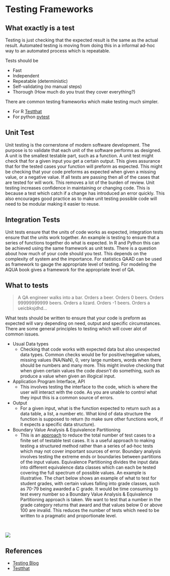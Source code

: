 # Testing Frameworks

## What exactly is a test

Testing is just checking that the expected result is the same as the actual result. Automated testing is moving from doing this in a informal ad-hoc way to an automated process which is repeatable.

Tests should be

* Fast
* Independent
* Repeatable (deterministic)
* Self-validating (no manual steps)
* Thorough (How much do you trust they cover everything?)

There are common testing frameworks which make testing much simpler.

* For R [Testthat](http://r-pkgs.had.co.nz/tests.html)
* For python [pytest](https://docs.pytest.org/en/latest/)

## Unit Test

Unit testing is the cornerstone of modern software development. The purpose is to validate that each unit of the software performs as designed. A unit is the smallest testable part, such as a function. A unit test might check that for a given input you get a certain output. This gives assurance that for the tested cases your function will preform as expected. This might be checking that your code preforms as expected when given a missing value, or a negative value.
If all tests are passing then all of the cases that are tested for will work. This removes a lot of the burden of review.
Unit testing increases confidence in maintaining or changing code. This is because a test which catch if a change has introduced an error quickly. This also encourages good practice as to make unit testing possible code will need to be modular making it easier to reuse.

## Integration Tests
Unit tests ensure that the units of code works as expected, integration tests ensure that the units work together. An example is testing to ensure that a series of functions together do what is expected. In R and Python this can be achieved using the same framework as unit tests.
There is a question about how much of your code should you test. This depends on the complexity of system and the importance. For statistics QAAD can be used as framework to gauge the appropriate level of testing. For modeling the AQUA book gives a framework for the appropriate level of QA.

## What to tests

> A QA engineer walks into a bar. Orders a beer. Orders 0 beers. Orders 99999999999 beers.
 Orders a lizard. Orders -1 beers. Orders a ueicbksjdhd...

What tests should be written to ensure that your code is preform as expected will vary depending on need, output and specific circumstances. There are some general principles to testing which will cover alot of common issues.

* Usual Data types
  - Checking that code works with expected data but also unexpected data types. Common checks would be for positive/negative values, missing values (NA/NaN), 0, very large numbers, words when there should be numbers and many more. This might involve checking that when given certain values the code *doesn't* do something, such as produce a value when given an illogical input.
* Application Program Interface, API
  - This involves testing the interface to the code, which is where the user will interact with the code. As you are unable to control what they input this is a common source of errors.
* Output
  - For a given input, what is the function expected to return such as a data table, a list, a number etc. What kind of data structure the function is supposed to return (to make sure other functions work, if it expects a specific data structure).
* Boundary Value Analysis & Equivalence Partitioning
  - This is an [approach](https://www.softwaretestinghelp.com/what-is-boundary-value-analysis-and-equivalence-partitioning/) to reduce the total number of test cases to a finite set of testable test cases. It is a useful approach to making testing a structured method rather than a series of ad-hoc tests which may not cover important sources of error. Boundary analysis involves testing the extreme ends or boundaries between partitions of the input values. Equivalence Partitioning divides the input data into different equivalence data classes which can each be tested covering the full spectrum of possible values. An example is illustrative. The chart below shows an example of what to test for student grades, with certain values falling into grade classes, such as 70-79 being awarded a C grade. It would be time consuming to test every number so a Boundary Value Analysis & Equivalence Partitioning approach is taken. We want to test that a number in the grade category returns that award and that values below 0 or above 100 are invalid. This reduces the number of tests which need to be written to a pragmatic and proportionate level.

<br>

  ![](static/boundary.jpeg)

## References

* [Testing Blog](http://www.tdda.info/test-driven-development-a-review)
* [Testthat](http://r-pkgs.had.co.nz/tests.html)

